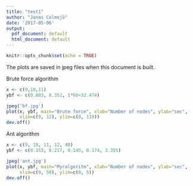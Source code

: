 ```yaml
---
title: "test1"
author: "Jonas Colmsjö"
date: '2017-05-06'
output:
  pdf_document: default
  html_document: default
---
```


```r
knitr::opts_chunk$set(echo = TRUE)
```


The plots are saved in jpeg files when this document is built.

Brute force algorithm

```r
x <- c(9,10,11)
ybf <- c(0.803, 8.352, 1*60+32.474) 

jpeg('bf.jpg')
plot(x, ybf, main="Brute force", xlab="Number of nodes", ylab="sec", 
     xlim=c(9, 12), ylim=c(0, 110))
dev.off()
```


Ant algorithm

```r
x <- c(9, 10, 11, 12, 48)
ybf <- c(0.153, 0.217, 0.145, 0.174, 3.355) 

jpeg('ant.jpg')
plot(x, ybf, main="Myralgoritm", xlab="Number of nodes", ylab="sec", 
     xlim=c(9, 50), ylim=c(0, 5))
dev.off()
```

